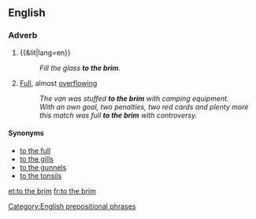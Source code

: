 ==English==

===Adverb===
{{en-adv|head=[[to]] [[the]] [[brim]]|-}}

# {{&lit|lang=en}}
#: ''Fill the glass '''to the brim'''.''
# {{label|en|figurative}} [[full|Full]], almost [[overflowing]]
#: ''The van was stuffed '''to the brim''' with camping equipment.''
#: ''With an own goal, two penalties, two red cards and plenty more this match was full '''to the brim''' with controversy.''

====Synonyms====
* [[to the full]]
* [[to the gills]]
* [[to the gunnels]]
* [[to the tonsils]]

[[Category:English prepositional phrases]]

[[et:to the brim]]
[[fr:to the brim]]